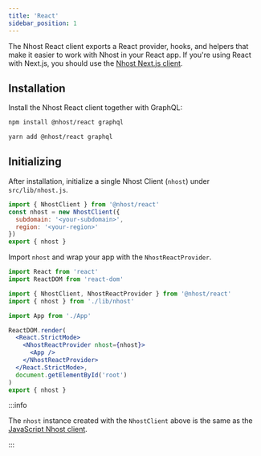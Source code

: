 ```yaml
---
title: 'React'
sidebar_position: 1
---
```



The Nhost React client exports a React provider, hooks, and helpers that make it easier to work with Nhost in your React app. If you're using React with Next.js, you should use the [Nhost Next.js client](/reference/nextjs).

## Installation

Install the Nhost React client together with GraphQL:

<Tabs groupId="package-manager">
  <TabItem value="npm" label="npm" default>

```bash
npm install @nhost/react graphql
```

  </TabItem>
  <TabItem value="yarn" label="Yarn">

```bash
yarn add @nhost/react graphql
```

  </TabItem>
</Tabs>

## Initializing

After installation, initialize a single Nhost Client (`nhost`) under `src/lib/nhost.js`.

```jsx title=src/lib/nhost.js
import { NhostClient } from '@nhost/react'
const nhost = new NhostClient({
  subdomain: '<your-subdomain>',
  region: '<your-region>'
})
export { nhost }
```

Import `nhost` and wrap your app with the `NhostReactProvider`.

```jsx title=src/App.tsx
import React from 'react'
import ReactDOM from 'react-dom'

import { NhostClient, NhostReactProvider } from '@nhost/react'
import { nhost } from './lib/nhost'

import App from './App'

ReactDOM.render(
  <React.StrictMode>
    <NhostReactProvider nhost={nhost}>
      <App />
    </NhostReactProvider>
  </React.StrictMode>,
  document.getElementById('root')
)
export { nhost }
```

:::info

The `nhost` instance created with the `NhostClient` above is the same as the [JavaScript Nhost client](/reference/javascript).

:::

